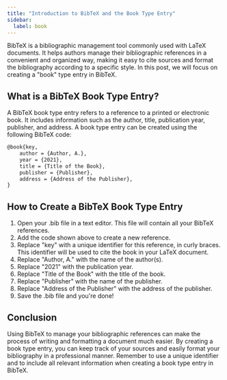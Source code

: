 ```yaml
---
title: "Introduction to BibTeX and the Book Type Entry"
sidebar:
  label: book
---
```



BibTeX is a bibliographic management tool commonly used with LaTeX documents. It helps authors manage their bibliographic references in a convenient and organized way, making it easy to cite sources and format the bibliography according to a specific style. In this post, we will focus on creating a "book" type entry in BibTeX.

<CiteDrive/>

## What is a BibTeX Book Type Entry?

A BibTeX book type entry refers to a reference to a printed or electronic book. It includes information such as the author, title, publication year, publisher, and address. A book type entry can be created using the following BibTeX code:



```tex
@book{key,   
	author = {Author, A.},   
	year = {2021},   
	title = {Title of the Book},   
	publisher = {Publisher},   
	address = {Address of the Publisher}, 
}
```

## How to Create a BibTeX Book Type Entry

1.  Open your .bib file in a text editor. This file will contain all your BibTeX references.
2.  Add the code shown above to create a new reference.
3.  Replace "key" with a unique identifier for this reference, in curly braces. This identifier will be used to cite the book in your LaTeX document.
4.  Replace "Author, A." with the name of the author(s).
5.  Replace "2021" with the publication year.
6.  Replace "Title of the Book" with the title of the book.
7.  Replace "Publisher" with the name of the publisher.
8.  Replace "Address of the Publisher" with the address of the publisher.
9.  Save the .bib file and you're done!

## Conclusion

Using BibTeX to manage your bibliographic references can make the process of writing and formatting a document much easier. By creating a book type entry, you can keep track of your sources and easily format your bibliography in a professional manner. Remember to use a unique identifier and to include all relevant information when creating a book type entry in BibTeX.
